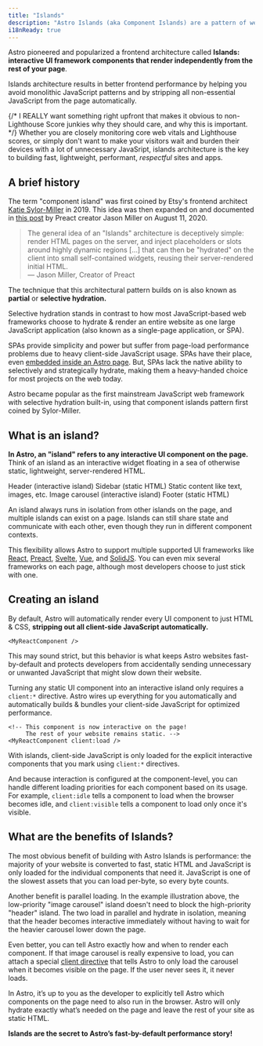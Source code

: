 ```yaml
---
title: "Islands"
description: "Astro Islands (aka Component Islands) are a pattern of web architecture pioneered by Astro. “Islands architecture” was first coined by Etsy's frontend architect Katie Sylor-Miller in 2019, and expanded on by Preact creator Jason Miller."
i18nReady: true
---
```



Astro pioneered and popularized a frontend architecture called **Islands: interactive UI framework components that render independently from the rest of your page**.

Islands architecture results in better frontend performance by helping you avoid monolithic JavaScript patterns and by stripping all non-essential JavaScript from the page automatically.

{/* I REALLY want something right upfront that makes it obvious to non-Lighthouse Score junkies why they should care, and why this is important. */}
Whether you are closely monitoring core web vitals and Lighthouse scores, or simply don't want to make your visitors wait and burden their devices with a lot of unnecessary JavaSript, islands architecture is the key to building fast, lightweight, performant, *respectful* sites and apps.

## A brief history

The term "component island" was first coined by Etsy's frontend architect [Katie Sylor-Miller](https://twitter.com/ksylor) in 2019. This idea was then expanded on and documented in [this post](https://jasonformat.com/islands-architecture/) by Preact creator Jason Miller on August 11, 2020.

> The general idea of an "Islands" architecture is deceptively simple: render HTML pages on the server, and inject placeholders or slots around highly dynamic regions [...] that can then be "hydrated" on the client into small self-contained widgets, reusing their server-rendered initial HTML.  
> — Jason Miller, Creator of Preact

The technique that this architectural pattern builds on is also known as **partial** or **selective hydration.**

Selective hydration stands in contrast to how most JavaScript-based web frameworks choose to hydrate & render an entire website as one large JavaScript application (also known as a single-page application, or SPA). 

SPAs provide simplicity and power but suffer from page-load performance problems due to heavy client-side JavaScript usage. SPAs have their place, even [embedded inside an Astro page](/en/concepts/embedded-web-apps/). But, SPAs lack the native ability to selectively and strategically hydrate, making them a heavy-handed choice for most projects on the web today.

Astro became popular as the first mainstream JavaScript web framework with selective hydration built-in, using that component islands pattern first coined by Sylor-Miller.

## What is an island?

**In Astro, an "island" refers to any interactive UI component on the page.** Think of an island as an interactive widget floating in a sea of otherwise static, lightweight, server-rendered HTML.

<IslandsDiagram>
  <Fragment slot="headerApp">Header (interactive island)</Fragment>
  <Fragment slot="sidebarApp">Sidebar (static HTML)</Fragment>
  <Fragment slot="main">
    Static content like text, images, etc.
  </Fragment>
  <Fragment slot="carouselApp">Image carousel (interactive island)</Fragment>
  <Fragment slot="footer">Footer (static HTML)</Fragment>
</IslandsDiagram>

An island always runs in isolation from other islands on the page, and multiple islands can exist on a page. Islands can still share state and communicate with each other, even though they run in different component contexts.

This flexibility allows Astro to support multiple supported UI frameworks like [React](https://react.dev/), [Preact](https://preactjs.com/), [Svelte](https://svelte.dev/), [Vue](https://vuejs.org/), and [SolidJS](https://www.solidjs.com/). You can even mix several frameworks on each page, although most developers choose to just stick with one.

## Creating an island

By default, Astro will automatically render every UI component to just HTML & CSS, **stripping out all client-side JavaScript automatically.** 


```astro title="src/pages/index.astro"
<MyReactComponent />
```

This may sound strict, but this behavior is what keeps Astro websites fast-by-default and protects developers from accidentally sending unnecessary or unwanted JavaScript that might slow down their website.

Turning any static UI component into an interactive island only requires a `client:*` directive. Astro wires up everything for you automatically and automatically builds & bundles your client-side JavaScript for optimized performance.

```astro title="src/pages/index.astro" ins="client:load"
<!-- This component is now interactive on the page! 
     The rest of your website remains static. -->
<MyReactComponent client:load />
```

With islands, client-side JavaScript is only loaded for the explicit interactive components that you mark using `client:*` directives.

And because interaction is configured at the component-level, you can handle different loading priorities for each component based on its usage. For example, `client:idle` tells a component to load when the browser becomes idle, and `client:visible` tells a component to load only once it's visible. 

## What are the benefits of Islands?

The most obvious benefit of building with Astro Islands is performance: the majority of your website is converted to fast, static HTML and JavaScript is only loaded for the individual components that need it. JavaScript is one of the slowest assets that you can load per-byte, so every byte counts.

Another benefit is parallel loading. In the example illustration above, the low-priority "image carousel" island doesn't need to block the high-priority "header" island. The two load in parallel and hydrate in isolation, meaning that the header becomes interactive immediately without having to wait for the heavier carousel lower down the page.

Even better, you can tell Astro exactly how and when to render each component. If that image carousel is really expensive to load, you can attach a special [client directive](/en/reference/directives-reference/#client-directives) that tells Astro to only load the carousel when it becomes visible on the page. If the user never sees it, it never loads.

In Astro, it’s up to you as the developer to explicitly tell Astro which components on the page need to also run in the browser. Astro will only hydrate exactly what’s needed on the page and leave the rest of your site as static HTML. 

**Islands are the secret to Astro’s fast-by-default performance story!**
